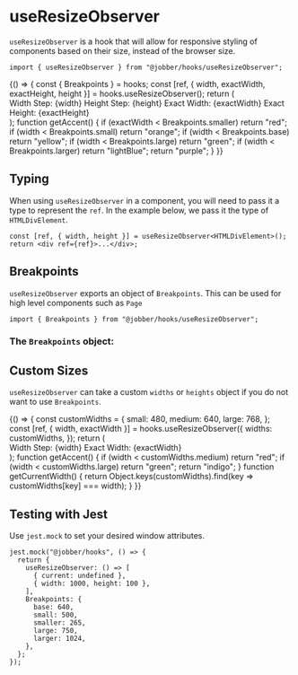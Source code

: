 
<Meta title="Hooks/useResizeObserver" />

# useResizeObserver

`useResizeObserver` is a hook that will allow for responsive styling of
components based on their size, instead of the browser size.

```tsx
import { useResizeObserver } from "@jobber/hooks/useResizeObserver";
```

<Canvas withToolbar>
  <Story name="useResizeObserver">
    {() => {
      const { Breakpoints } = hooks;
      const [ref, { width, exactWidth, exactHeight, height }] =
        hooks.useResizeObserver();
      return (
        <div ref={ref}>
          <Card title={`Check out my àçƈéñŦ`} accent={getAccent()}>
            <Content>
              <Text>Width Step: {width}</Text>
              <Text>Height Step: {height}</Text>
              <Text>Exact Width: {exactWidth}</Text>
              <Text>Exact Height: {exactHeight}</Text>
            </Content>
          </Card>
        </div>
      );
      function getAccent() {
        if (exactWidth < Breakpoints.smaller) return "red";
        if (width < Breakpoints.small) return "orange";
        if (width < Breakpoints.base) return "yellow";
        if (width < Breakpoints.large) return "green";
        if (width < Breakpoints.larger) return "lightBlue";
        return "purple";
      }
    }}
  </Story>
</Canvas>

## Typing

When using `useResizeObserver` in a component, you will need to pass it a type
to represent the `ref`. In the example below, we pass it the type of
`HTMLDivElement`.

```tsx
const [ref, { width, height }] = useResizeObserver<HTMLDivElement>();
return <div ref={ref}>...</div>;
```

## Breakpoints

`useResizeObserver` exports an object of `Breakpoints`. This can be used for
high level components such as `Page`

```tsx
import { Breakpoints } from "@jobber/hooks/useResizeObserver";
```

### The `Breakpoints` object:

<Source language="json" code={JSON.stringify(hooks.Breakpoints)} />

## Custom Sizes

`useResizeObserver` can take a custom `widths` or `heights` object if you do not
want to use `Breakpoints`.

<Canvas withToolbar>
  {() => {
    const customWidths = {
      small: 480,
      medium: 640,
      large: 768,
    };
    const [ref, { width, exactWidth }] = hooks.useResizeObserver({
      widths: customWidths,
    });
    return (
      <div ref={ref}>
        <Card title={`Width: ${getCurrentWidth()}`} accent={getAccent()}>
          <Content>
            <Text>Width Step: {width}</Text>
            <Text>Exact Width: {exactWidth}</Text>
          </Content>
        </Card>
      </div>
    );
    function getAccent() {
      if (width < customWidths.medium) return "red";
      if (width < customWidths.large) return "green";
      return "indigo";
    }
    function getCurrentWidth() {
      return Object.keys(customWidths).find(key => customWidths[key] === width);
    }
  }}
</Canvas>

## Testing with Jest

Use `jest.mock` to set your desired window attributes.

```tsx
jest.mock("@jobber/hooks", () => {
  return {
    useResizeObserver: () => [
      { current: undefined },
      { width: 1000, height: 100 },
    ],
    Breakpoints: {
      base: 640,
      small: 500,
      smaller: 265,
      large: 750,
      larger: 1024,
    },
  };
});
```

